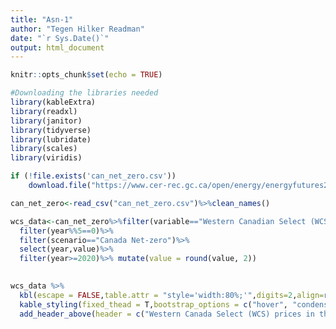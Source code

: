 ```yaml
---
title: "Asn-1"
author: "Tegen Hilker Readman"
date: "`r Sys.Date()`"
output: html_document
---
```


```r
knitr::opts_chunk$set(echo = TRUE)
```
```r
#Downloading the libraries needed
library(kableExtra)
library(readxl)
library(janitor)
library(tidyverse)
library(lubridate)
library(scales)
library(viridis)

```

```r
if (!file.exists('can_net_zero.csv'))
    download.file("https://www.cer-rec.gc.ca/open/energy/energyfutures2023/benchmark-prices-2023.csv",destfile =  'can_net_zero.csv',mode = "wb")

can_net_zero<-read_csv("can_net_zero.csv")%>%clean_names()
```
```r
wcs_data<-can_net_zero%>%filter(variable=="Western Canadian Select (WCS) - 2022 US$/bbl")%>%
  filter(year%%5==0)%>%
  filter(scenario=="Canada Net-zero")%>%
  select(year,value)%>%
  filter(year>=2020)%>% mutate(value = round(value, 2))

  
wcs_data %>%
  kbl(escape = FALSE,table.attr = "style='width:80%;'",digits=2,align=rep('c', 2)) %>%
  kable_styling(fixed_thead = T,bootstrap_options = c("hover", "condensed","responsive"),full_width = T)%>%
  add_header_above(header = c("Western Canada Select (WCS) prices in the Canada Net-Zero scenario of the Canadian Energy Regulator's Canada's Energy Future (2023) report"=2))

```
